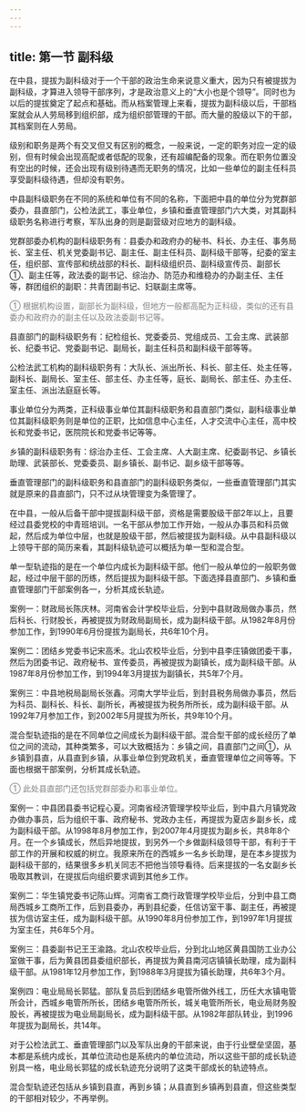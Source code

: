```yaml
---
---
---
```

title: 第一节 副科级
---

在中县，提拔为副科级对于一个干部的政治生命来说意义重大，因为只有被提拔为副科级，才算进入领导干部序列，才是政治意义上的“大小也是个领导”。同时也为以后的提拔奠定了起点和基础。而从档案管理上来看，提拔为副科级以后，干部档案就会从人劳局移到组织部，成为组织部管理的干部。而大量的股级以下的干部，其档案则在人劳局。

级别和职务是两个有交叉但又有区别的概念，一般来说，一定的职务对应一定的级别，但有时候会出现高配或者低配的现象，还有超编配备的现象。而在职务位置没有空出的时候，还会出现有级别待遇而无职务的情况，比如一些单位的副主任科员享受副科级待遇，但却没有职务。

中县副科级职务在不同的系统和单位有不同的名称，下面把中县的单位分为党群部委办，县直部门，公检法武工，事业单位，乡镇和垂直管理部门六大类，对其副科级职务名称进行考察，军队出身的则是副营级对应地方的副科级。

党群部委办机构的副科级职务有：县委办和政府办的秘书、科长、办主任、事务局长、室主任、机关党委副书记、副主任、副主任科员、副科级干部等，纪委的室主任，组织部、宣传部和统战部的科长、副科级组织员、副科级宣传员、副部长①、副主任等，政法委的副书记、综治办、防范办和维稳办的办副主任、主任等，群团组织的副职：共青团副书记、妇联副主席等。
<font color=gray >

① 根据机构设置，副部长为副科级，但地方一般都高配为正科级，类似的还有县委办和政府办的副主任以及政法委副书记等。
</font>

县直部门的副科级职务有：纪检组长、党委委员、党组成员、工会主席、武装部长、纪委书记、党委副书记、副局长，副主任科员和副科级干部等等。

公检法武工机构的副科级职务有：大队长、派出所长、科长、部主任、处主任等，副科长、副局长、室主任、部主任、办主任等，庭长、副局长、部主任、办主任、室主任、派出法庭庭长等。

事业单位分为两类，正科级事业单位其副科级职务和县直部门类似，副科级事业单位其副科级职务则是单位的正职，比如信息中心主任，人才交流中心主任，高中校长和党委书记，医院院长和党委书记等等。

乡镇的副科级职务有：综治办主任、工会主席、人大副主席、纪委副书记、乡镇长助理、武装部长、党委委员、副乡镇长、副书记、副乡级干部等等。

垂直管理部门的副科级职务和县直部门的副科级职务类似，一些垂直管理部门其实就是原来的县直部门，只不过从块管理变为条管理了。

在中县，一般从后备干部中提拔副科级干部，资格是需要股级干部2年以上，且要经过县委党校的中青班培训。一名干部从参加工作开始，一般从办事员和科员做起，然后成为单位中层，也就是股级干部，然后被提拔为副科级。从中县副科级以上领导干部的简历来看，其副科级轨迹可以概括为单一型和混合型。

单一型轨迹指的是在一个单位内成长为副科级干部。他们一般从单位的一般职务做起，经过中层干部的历练，然后提拔为副科级干部。下面选择县直部门、乡镇和垂直管理部门干部案例各一，分析其成长轨迹。

案例一：财政局长陈庆林。河南省会计学校毕业后，分到中县财政局做办事员，然后科长、行财股长，再被提拔为财政局副局长，成为副科级干部。从1982年8月份参加工作，到1990年6月份提拔为副局长，共6年10个月。

案例二：团结乡党委书记宋高禾。北山农校毕业后，分到中县李庄镇做团委干事，然后为团委书记、政府秘书、宣传委员，再被提拔为副镇长，成为副科级干部。从1987年8月份参加工作，到1994年3月提拔为副镇长，共5年7个月。

案例三：中县地税局副局长张鑫。河南大学毕业后，到封县税务局做办事员，然后为科员、副科长、科长、副所长，再被提拔为税务所所长，成为副科级干部。从1992年7月参加工作，到2002年5月提拔为所长，共9年10个月。

混合型轨迹指的是在不同单位之间成长为副科级干部。混合型干部的成长经历了单位之间的流动，其种类繁多，可以大致概括为：乡镇之间，县直部门之间①，从乡镇到县直，从县直到乡镇，从事业单位到党政机关，垂直管理单位之间等等。下面也根据干部案例，分析其成长轨迹。
<font color=gray >

① 此处县直部门还包括党群部委办和事业单位。
</font>

案例一：中县团县委书记程心夏。河南省经济管理学校毕业后，到中县六月镇党政办做办事员，后为组织干事、政府秘书、党政办主任，再提拔为夏店乡副乡长，成为副科级干部。从1998年8月参加工作，到2007年4月提拔为副乡长，共8年8个月。在一个乡镇成长，然后异地提拔，到另外一个乡做副科级领导干部，有利于干部工作的开展和权威的树立。我原来所在的西城乡一名乡长助理，是在本乡提拔为副科级干部的，结果很多乡机关同志不把他当领导看待。后来提拔的一名女副乡长吸取其教训，在提拔后向组织要求调到其他乡工作。

案例二：华生镇党委书记陈山辉。河南省工商行政管理学校毕业后，分到中县工商局西城乡工商所工作，后到县委办，再到县纪委，任信访室干事、副主任，再被提拔为信访室主任，成为副科级干部。从1990年8月份参加工作，到1997年1月提拔为室主任，共6年5个月。

案例三：县委副书记王王渝路。北山农校毕业后，分到北山地区黄县国防工业办公室做干事，后为黄县团县委组织部长，再提拔为黄县南河店镇镇长助理，成为副科级干部。从1981年12月参加工作，到1988年3月提拔为镇长助理，共6年3个月。

案例四：电业局局长郭猛。部队复员后到团结乡电管所做外线工，历任大水镇电管所会计，西城乡电管所所长，团结乡电管所所长，城关电管所所长，电业局财务股股长，再被提拔为电业局副局长，成为副科级干部。从1982年部队转业，到1996年提拔为副局长，共14年。

对于公检法武工、垂直管理部门以及军队出身的干部来说，由于行业壁垒坚固，基本都是系统内成长，其单位流动也是系统内的单位流动，所以这些干部的成长轨迹别具一格，电业局长郭猛的成长轨迹充分说明了这类干部成长的轨迹特点。

混合型轨迹还包括从乡镇到县直，再到乡镇；从县直到乡镇再到县直，但这些类型的干部相对较少，不再举例。
